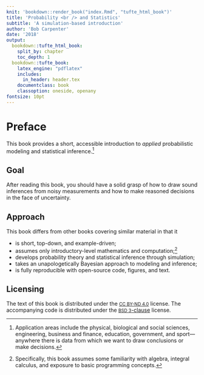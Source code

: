 ```yaml
---
knit: 'bookdown::render_book("index.Rmd", "tufte_html_book")'
title: 'Probability <br /> and Statistics'
subtitle: 'A simulation-based introduction'
author: 'Bob Carpenter'
date: '2018'
output:
  bookdown::tufte_html_book:
    split_by: chapter
    toc_depth: 1
  bookdown::tufte_book:
    latex_engine: "pdflatex"
    includes:
      in_header: header.tex
    documentclass: book
    classoption: oneside, openany
fontsize: 10pt
---
```


# Preface {-}

This book provides a short, accessible introduction to *applied*
probabilistic modeling and statistical inference.^[Application areas
include the physical, biological and social sciences, engineering,
business and finance, education, government, and sport---anywhere
there is data from which we want to draw conclusions or make
decisions.]


## Goal {-}

After reading this book, you should have a solid grasp of how to draw
sound inferences from noisy measurements and how to make reasoned
decisions in the face of uncertainty.


## Approach {-}

This book differs from other books covering similar material in that
it

* is short, top-down, and example-driven;
* assumes only introductory-level mathematics and
 computation;^[Specifically, this book assumes some familiarity
 with algebra, integral calculus, and exposure to basic programming
 concepts.]
* develops probability theory and statistical inference through simulation;
* takes an unapologetically Bayesian approach to modeling and inference;
* is fully reproducible with open-source code, figures, and text.

## Licensing {-}

The text of this book is distributed under the [<small>CC BY-ND
4.0</small>](https://creativecommons.org/licenses/by-nd/4.0/) license.
The accompanying code is distributed under the [<small>BSD
3</small>-clause](https://opensource.org/licenses/BSD-3-Clause)
license.
